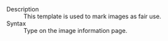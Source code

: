 ;Description
:This template is used to mark images as fair use.
;Syntax
:Type <code>{{t|fairuse}}</code> on the image information page.

<includeonly>[[Category:Image wiki templates|{{PAGENAME}}]]</includeonly><noinclude>[[Category:Template documentation|{{PAGENAME}}]]</noinclude>